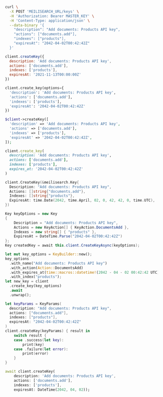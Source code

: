 <CodeGroup>

```bash cURL
curl \
  -X POST 'MEILISEARCH_URL/keys' \
  -H 'Authorization: Bearer MASTER_KEY' \
  -H 'Content-Type: application/json' \
  --data-binary '{
    "description": "Add documents: Products API key",
    "actions": ["documents.add"],
    "indexes": ["products"],
    "expiresAt": "2042-04-02T00:42:42Z"
  }'
```

```javascript JS
client.createKey({
  description: 'Add documents: Products API key',
  actions: ['documents.add'],
  indexes: ['products'],
  expiresAt: '2021-11-13T00:00:00Z'
})
```

```python Python
client.create_key(options={
  'description': 'Add documents: Products API key',
  'actions': ['documents.add'],
  'indexes': ['products'],
  'expiresAt': '2042-04-02T00:42:42Z'
})
```

```php PHP
$client->createKey([
  'description' => 'Add documents: Products API key',
  'actions' => ['documents.add'],
  'indexes' => ['products'],
  'expiresAt' => '2042-04-02T00:42:42Z',
]);
```

```ruby Ruby
client.create_key(
  description: 'Add documents: Products API key',
  actions: ['documents.add'],
  indexes: ['products'],
  expires_at: '2042-04-02T00:42:42Z'
)
```

```go Go
client.CreateKey(&meilisearch.Key{
  Description: "Add documents: Products API key",
  Actions: []string{"documents.add"},
  Indexes: []string{"products"},
  ExpiresAt: time.Date(2042, time.April, 02, 0, 42, 42, 0, time.UTC),
})
```

```csharp C#
Key keyOptions = new Key
{
    Description = "Add documents: Products API key",
    Actions = new KeyAction[] { KeyAction.DocumentsAdd },
    Indexes = new string[] { "products" },
    ExpiresAt = DateTime.Parse("2042-04-02T00:42:42Z")
};
Key createdKey = await this.client.CreateKeyAsync(keyOptions);
```

```rust Rust
let mut key_options = KeyBuilder::new();
key_options
  .with_name("Add documents: Products API key")
  .with_action(Action::DocumentsAdd)
  .with_expires_at(time::macros::datetime!(2042 - 04 - 02 00:42:42 UTC))
  .with_index("products");
let new_key = client
  .create_key(key_options)
  .await
  .unwrap();
```

```swift Swift
let keyParams = KeyParams(
  description: "Add documents: Products API key",
  actions: ["documents.add"],
  indexes: ["products"],
  expiresAt: "2042-04-02T00:42:42Z"
)
client.createKey(keyParams) { result in
    switch result {
    case .success(let key):
        print(key)
    case .failure(let error):
        print(error)
    }
}
```

```dart Dart
await client.createKey(
    description: 'Add documents: Products API key',
    actions: ['documents.add'],
    indexes: ['products'],
    expiresAt: DateTime(2042, 04, 02));
```
</CodeGroup>
